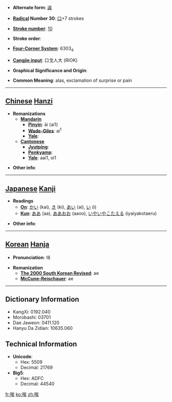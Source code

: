 * '''Alternate form''': [[誒]]

* '''[[Wiktionary:Chinese radical index| Radical]] Number 30''': [[Wiktionary:Chinese radical index 口|口]]+7 strokes

* '''[[Wiktionary:Chinese total strokes index|Stroke number]]''': [[Wiktionary:Chinese total strokes index 10|10]]

* '''Stroke order''': 

* '''[[Wiktionary:Chinese four corner index|Four-Corner System]]''': 6303<sub>4</sub>

* '''[[Wiktionary:Chinese Cangjie index|Cangjie input]]''': 口戈人大 (RIOK)

* '''Graphical Significance and Origin''': 

* '''Common Meaning''': alas, exclamation of surprise or pain

----

== [[Chinese]] [[Hanzi]] ==

* '''Romanizations'''
** '''[[Mandarin]]'''
*** '''[[Pinyin]]''': āi (ai1)
*** '''[[Wade-Giles]]''': ai<sup>1</sup>
*** '''[[Yale]]''': 
** '''[[Cantonese]]'''
*** '''[[Jyutping]]''':
*** '''[[Penkyamp]]''': 
*** '''[[Yale]]''': aai1, oi1

* '''Other info''': 

----

== [[Japanese]] [[Kanji]] ==

* '''Readings'''
** '''[[On]]''': [[かい]] (kai), [[き]] (ki), [[あい]] (ai), [[い]] (i)
** '''[[Kun]]''': [[ああ]] (aa), [[ああおお]] (aaoo), [[いやいやこたえる]] (iyaiyakotaeru)

* '''Other info''':  

----

== [[Korean]] [[Hanja]] ==

* '''Pronunciation''': 애

* '''Romanization'''
** '''[[The 2000 South Korean Revised Romanization|The 2000 South Korean Revised]]''': ae
** '''[[McCune-Reischauer]]''': ae

----

== Dictionary Information ==

* KangXi: 0192.040
* Morobashi: 03701
* Dae Jaweon: 0411.120
* Hanyu Da Zidian: 10635.060

== Technical Information ==

* '''Unicode''':
** Hex: 5509
** Decimal: 21769
* '''Big5''':
** Hex: ADFC
** Decimal: 44540

[[fr:唉]]
[[ko:唉]]
[[zh:唉]]